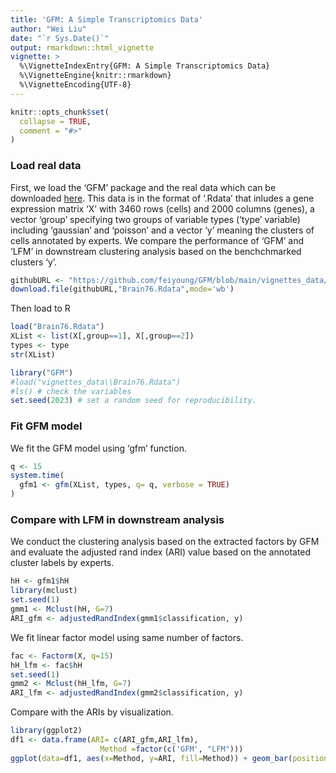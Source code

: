 ```yaml
---
title: 'GFM: A Simple Transcriptomics Data'
author: "Wei Liu"
date: "`r Sys.Date()`"
output: rmarkdown::html_vignette
vignette: >
  %\VignetteIndexEntry{GFM: A Simple Transcriptomics Data}
  %\VignetteEngine{knitr::rmarkdown}
  %\VignetteEncoding{UTF-8}
---
```


```r
knitr::opts_chunk$set(
  collapse = TRUE,
  comment = "#>"
)
```

### Load real data
First, we load the 'GFM' package and the real data which can be downloaded [here](https://github.com/feiyoung/GFM/tree/main/vignettes_data). This data is in the format of '.Rdata' that inludes a gene expression matrix 'X' with 3460 rows (cells) and 2000 columns (genes), a vector 'group' specifying two groups of variable types ('type' variable) including 'gaussian' and 'poisson' and a vector 'y' meaning the clusters of cells annotated by experts. We compare the performance of 'GFM' and 'LFM' in downstream clustering analysis based on the benchchmarked clusters 'y'.
```r
githubURL <- "https://github.com/feiyoung/GFM/blob/main/vignettes_data/Brain76.Rdata?raw=true"
download.file(githubURL,"Brain76.Rdata",mode='wb')
```
Then load to R

```r
load("Brain76.Rdata")
XList <- list(X[,group==1], X[,group==2])
types <- type
str(XList)
```

```r

library("GFM")
#load("vignettes_data\\Brain76.Rdata")
#ls() # check the variables
set.seed(2023) # set a random seed for reproducibility.
```

### Fit GFM model
We fit the GFM model using 'gfm' function.
```r
q <- 15
system.time(
  gfm1 <- gfm(XList, types, q= q, verbose = TRUE)
)


```

### Compare with LFM in downstream analysis
We conduct the clustering analysis based on the extracted factors by GFM and evaluate the adjusted rand index (ARI) value based on the annotated cluster labels by experts. 
```r
hH <- gfm1$hH
library(mclust)
set.seed(1)
gmm1 <- Mclust(hH, G=7)
ARI_gfm <- adjustedRandIndex(gmm1$classification, y)

```

We fit linear factor model using same number of factors.
```r
fac <- Factorm(X, q=15)
hH_lfm <- fac$hH
set.seed(1)
gmm2 <- Mclust(hH_lfm, G=7)
ARI_lfm <- adjustedRandIndex(gmm2$classification, y)

```

Compare with the ARIs by visualization.
```r
library(ggplot2)
df1 <- data.frame(ARI= c(ARI_gfm,ARI_lfm),
                    Method =factor(c('GFM', "LFM")))
ggplot(data=df1, aes(x=Method, y=ARI, fill=Method)) + geom_bar(position = "dodge", stat="identity",width = 0.5)
```


